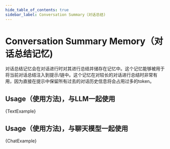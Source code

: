 ```yaml
---
hide_table_of_contents: true
sidebar_label: Conversation Summary（对话总结)
---
```






# Conversation Summary Memory（对话总结记忆)


对话总结记忆会在对话进行时对其进行总结并储存在记忆中。这个记忆能够被用于将当前对话总结注入到提示/链中。这个记忆在对较长的对话进行总结时非常有用，因为直接在提示中保留所有过去的对话历史信息将会占用过多的token。


## Usage（使用方法)，与LLM一起使用





<CodeBlock language="typescript">{TextExample}</CodeBlock>



## Usage（使用方法)，与聊天模型一起使用





<CodeBlock language="typescript">{ChatExample}</CodeBlock>

